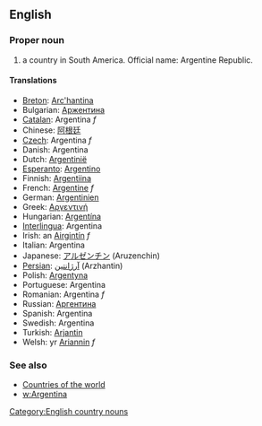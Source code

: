 ==English==

===Proper noun===

# a country in South America. Official name: Argentine Republic.

====Translations====

*[[Breton]]: [[Arc'hantina]]
*Bulgarian: [[Аржентина]]
*[[Catalan]]: Argentina ''f''
*Chinese: [[阿根廷]]
*[[Czech]]: Argentina ''f''
*Danish: Argentina
*Dutch: [[Argentinië]]
*[[Esperanto]]: [[Argentino]]
*Finnish: [[Argentiina]]
*French: [[Argentine]] ''f''
*German: [[Argentinien]]
*Greek: [[Αργεντινή]]
*Hungarian: [[Argentína]]
*[[Interlingua]]: Argentina
*Irish: an [[Airgintín]] ''f''
*Italian: Argentina
*Japanese: [[アルゼンチン]] (Aruzenchin)
*[[Persian]]: [[آرژانتین]] (Arzhantin)
*Polish: [[Argentyna]]
*Portuguese: Argentina
*Romanian: Argentina ''f''
*Russian: [[Аргентина]]
*Spanish: Argentina
*Swedish: Argentina
*Turkish: [[Arjantin]]
*Welsh: yr [[Ariannin]] ''f''

===See also===
*[[Countries of the world]]
*[[w:Argentina]]
[[Category:English country nouns]]